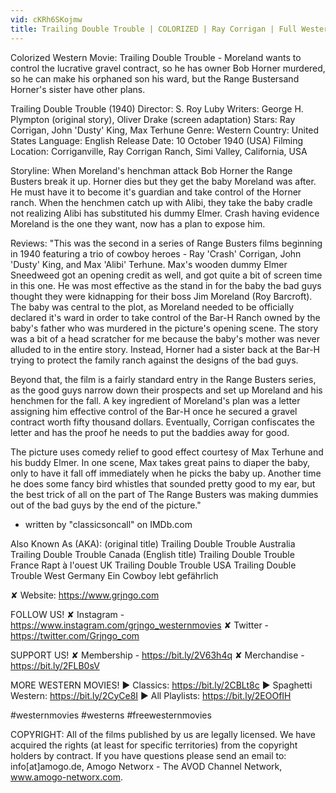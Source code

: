 ```yaml
---
vid: cKRh6SKojmw
title: Trailing Double Trouble | COLORIZED | Ray Corrigan | Full Western Movie
---
```


Colorized Western Movie: Trailing Double Trouble - Moreland wants to control the lucrative gravel contract, so he has owner Bob Horner murdered, so he can make his orphaned son his ward, but the Range Bustersand Horner's sister have other plans.

Trailing Double Trouble (1940)
Director: S. Roy Luby
Writers: George H. Plympton (original story), Oliver Drake (screen adaptation)
Stars: Ray Corrigan, John 'Dusty' King, Max Terhune
Genre: Western
Country: United States
Language: English
Release Date: 10 October 1940 (USA)
Filming Location: Corriganville, Ray Corrigan Ranch, Simi Valley, California, USA

Storyline:
When Moreland's henchman attack Bob Horner the Range Busters break it up. Horner dies but they get the baby Moreland was after. He must have it to become it's guardian and take control of the Horner ranch. When the henchmen catch up with Alibi, they take the baby cradle not realizing Alibi has substituted his dummy Elmer. Crash having evidence Moreland is the one they want, now has a plan to expose him.

Reviews:
"This was the second in a series of Range Busters films beginning in 1940 featuring a trio of cowboy heroes - Ray 'Crash' Corrigan, John 'Dusty' King, and Max 'Alibi' Terhune. Max's wooden dummy Elmer Sneedweed got an opening credit as well, and got quite a bit of screen time in this one. He was most effective as the stand in for the baby the bad guys thought they were kidnapping for their boss Jim Moreland (Roy Barcroft). The baby was central to the plot, as Moreland needed to be officially declared it's ward in order to take control of the Bar-H Ranch owned by the baby's father who was murdered in the picture's opening scene. The story was a bit of a head scratcher for me because the baby's mother was never alluded to in the entire story. Instead, Horner had a sister back at the Bar-H trying to protect the family ranch against the designs of the bad guys.

Beyond that, the film is a fairly standard entry in the Range Busters series, as the good guys narrow down their prospects and set up Moreland and his henchmen for the fall. A key ingredient of Moreland's plan was a letter assigning him effective control of the Bar-H once he secured a gravel contract worth fifty thousand dollars. Eventually, Corrigan confiscates the letter and has the proof he needs to put the baddies away for good.

The picture uses comedy relief to good effect courtesy of Max Terhune and his buddy Elmer. In one scene, Max takes great pains to diaper the baby, only to have it fall off immediately when he picks the baby up. Another time he does some fancy bird whistles that sounded pretty good to my ear, but the best trick of all on the part of The Range Busters was making dummies out of the bad guys by the end of the picture."
- written by "classicsoncall" on IMDb.com

Also Known As (AKA):
(original title) Trailing Double Trouble
Australia Trailing Double Trouble
Canada (English title) Trailing Double Trouble
France Rapt à l'ouest
UK Trailing Double Trouble
USA Trailing Double Trouble
West Germany Ein Cowboy lebt gefährlich

✘ Website: https://www.grjngo.com

FOLLOW US!
✘ Instagram - https://www.instagram.com/grjngo_westernmovies
✘ Twitter - https://twitter.com/Grjngo_com

SUPPORT US!
✘ Membership - https://bit.ly/2V63h4q
✘ Merchandise - https://bit.ly/2FLB0sV

MORE WESTERN MOVIES! 
► Classics: https://bit.ly/2CBLt8c 
► Spaghetti Western: https://bit.ly/2CyCe8I 
► All Playlists: https://bit.ly/2EOOfIH 

#westernmovies #westerns #freewesternmovies

COPYRIGHT: All of the films published by us are legally licensed. We have acquired the rights (at least for specific territories) from the copyright holders by contract. If you have questions please send an email to: info[at]amogo.de, Amogo Networx - The AVOD Channel Network, www.amogo-networx.com.